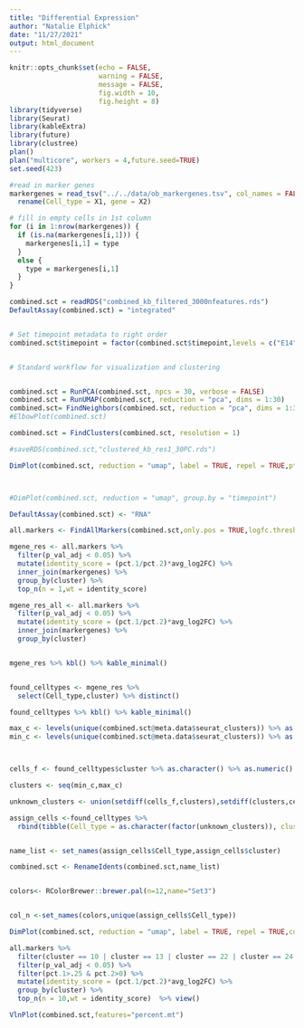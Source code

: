 ---
title: "Differential Expression"
author: "Natalie Elphick"
date: "11/27/2021"
output: html_document
---

```{r setup, include=FALSE}
knitr::opts_chunk$set(echo = FALSE,
                      warning = FALSE,
                      message = FALSE,
                      fig.width = 10,
                      fig.height = 8)
library(tidyverse)
library(Seurat)
library(kableExtra)
library(future)
library(clustree)
plan()
plan("multicore", workers = 4,future.seed=TRUE)
set.seed(423)
```

```{r}
#read in marker genes
markergenes = read_tsv("../../data/ob_markergenes.tsv", col_names = FALSE) %>%
  rename(Cell_type = X1, gene = X2)

# fill in empty cells in 1st column 
for (i in 1:nrow(markergenes)) {
  if (is.na(markergenes[i,1])) {
    markergenes[i,1] = type
  } 
  else {
    type = markergenes[i,1]
  }
}

```


```{r}
combined.sct = readRDS("combined_kb_filtered_3000nfeatures.rds")
DefaultAssay(combined.sct) = "integrated"


# Set timepoint metadata to right order
combined.sct$timepoint = factor(combined.sct$timepoint,levels = c("E14","E18","P0","P3","P5","P7","P10","P14","P21","Adult"))



```


```{r}
# Standard workflow for visualization and clustering


combined.sct = RunPCA(combined.sct, npcs = 30, verbose = FALSE)
combined.sct = RunUMAP(combined.sct, reduction = "pca", dims = 1:30)
combined.sct= FindNeighbors(combined.sct, reduction = "pca", dims = 1:30)
#ElbowPlot(combined.sct)
```





```{r UMAP}


combined.sct = FindClusters(combined.sct, resolution = 1)

#saveRDS(combined.sct,"clustered_kb_res1_30PC.rds")

DimPlot(combined.sct, reduction = "umap", label = TRUE, repel = TRUE,pt.size = 1)



#DimPlot(combined.sct, reduction = "umap", group.by = "timepoint")
```

```{r}

DefaultAssay(combined.sct) <- "RNA"

all.markers <- FindAllMarkers(combined.sct,only.pos = TRUE,logfc.threshold = 0.25)

mgene_res <- all.markers %>%
  filter(p_val_adj < 0.05) %>%
  mutate(identity_score = (pct.1/pct.2)*avg_log2FC) %>%
  inner_join(markergenes) %>%
  group_by(cluster) %>%
  top_n(n = 1,wt = identity_score)

mgene_res_all <- all.markers %>%
  filter(p_val_adj < 0.05) %>%
  mutate(identity_score = (pct.1/pct.2)*avg_log2FC) %>%
  inner_join(markergenes) %>%
  group_by(cluster)


mgene_res %>% kbl() %>% kable_minimal()



```

```{r}
found_celltypes <- mgene_res %>%
  select(Cell_type,cluster) %>% distinct()

found_celltypes %>% kbl() %>% kable_minimal()
```


```{r}
max_c <- levels(unique(combined.sct@meta.data$seurat_clusters)) %>% as.vector() %>% as.numeric() %>% max()
min_c <- levels(unique(combined.sct@meta.data$seurat_clusters)) %>% as.vector() %>% as.numeric() %>% min()



cells_f <- found_celltypes$cluster %>% as.character() %>% as.numeric()

clusters <- seq(min_c,max_c)

unknown_clusters <- union(setdiff(cells_f,clusters),setdiff(clusters,cells_f))
```

```{r}


assign_cells <-found_celltypes %>%
  rbind(tibble(Cell_type = as.character(factor(unknown_clusters)), cluster = factor(unknown_clusters)))


name_list <- set_names(assign_cells$Cell_type,assign_cells$cluster)

combined.sct <- RenameIdents(combined.sct,name_list)


colors<- RColorBrewer::brewer.pal(n=12,name="Set3")


col_n <-set_names(colors,unique(assign_cells$Cell_type))

DimPlot(combined.sct, reduction = "umap", label = TRUE, repel = TRUE,cols = col_n,pt.size = 1,label.size = 7)

```

```{r}
all.markers %>%
  filter(cluster == 10 | cluster == 13 | cluster == 22 | cluster == 24 |cluster ==30) %>%
  filter(p_val_adj < 0.05) %>%
  filter(pct.1>.25 & pct.2>0) %>%
  mutate(identity_score = (pct.1/pct.2)*avg_log2FC) %>%
  group_by(cluster) %>%
  top_n(n = 10,wt = identity_score)  %>% view()
```

```{r}
VlnPlot(combined.sct,features="percent.mt")
```

```{r}

```

